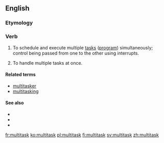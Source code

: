==English==

===Etymology===
{{prefix|multi|task}}

===Verb===
{{en-verb|multitasks|multitasking|multitasked}}

# {{computing}} To schedule and execute multiple [[task]]s ([[program]]) simultaneously; control being passed from one to the other using interrupts.
# {{buzzword|figuratively|of a person}} To handle multiple tasks at once.

====Related terms====
* [[multitasker]]
* [[multitasking]]

====See also====
* {{pedialite}}
* {{pedialite|Human multitasking}}
* {{pedialite|Computer multitasking}}

[[fr:multitask]]
[[ko:multitask]]
[[pl:multitask]]
[[fi:multitask]]
[[sv:multitask]]
[[zh:multitask]]